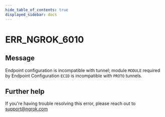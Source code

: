```yaml
---
hide_table_of_contents: true
displayed_sidebar: docs
---
```



# ERR_NGROK_6010

## Message

Endpoint configuration is incompatible with tunnel; module `MODULE` required by Endpoint Configuration `ECID` is incompatible with `PROTO` tunnels.

<ErrorDetails error="err_ngrok_6010" />

## Further help

If you're having trouble resolving this error, please reach out to [support@ngrok.com](mailto:support@ngrok.com?subject=Help%20with%20ERR_NGROK_6010)
